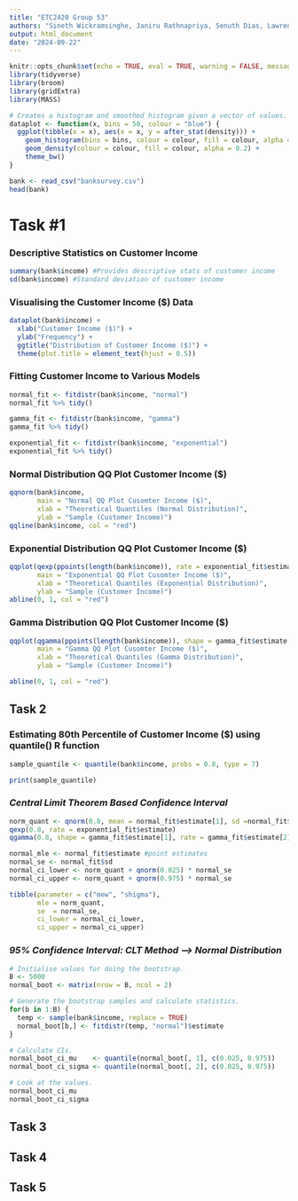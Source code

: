 ---
title: "ETC2420 Group 53"
authors: "Sineth Wickramsinghe, Janiru Rathnapriya, Senuth Dias, Lawrence"
output: html_document
date: "2024-09-22"
---

```{r setup, include=FALSE}
knitr::opts_chunk$set(echo = TRUE, eval = TRUE, warning = FALSE, message = FALSE, error = FALSE)
library(tidyverse)
library(broom)
library(gridExtra)
library(MASS)

# Creates a histogram and smoothed histogram given a vector of values.
dataplot <- function(x, bins = 50, colour = "blue") {
  ggplot(tibble(x = x), aes(x = x, y = after_stat(density))) +
    geom_histogram(bins = bins, colour = colour, fill = colour, alpha = 0.2) +
    geom_density(colour = colour, fill = colour, alpha = 0.2) +
    theme_bw()
}
```

```{r Reading Bank Survey Data}
bank <- read_csv("banksurvey.csv")
head(bank)
```

# **Task #1**

### Descriptive Statistics on Customer Income

```{r Descriptive Statistics}

summary(bank$income) #Provides descriptive stats of customer income 
sd(bank$income) #Standard deviation of customer income 
```
### Visualising the Customer Income ($) Data 

```{r Visualising Data}
dataplot(bank$income) + 
  xlab("Customer Income ($)") + 
  ylab("Frequency") + 
  ggtitle("Distribution of Customer Income ($)") + 
  theme(plot.title = element_text(hjust = 0.5))
```


### Fitting Customer Income to Various Models

```{r Fitting Customer Income to Varuous Models}
normal_fit <- fitdistr(bank$income, "normal")
normal_fit %>% tidy()

gamma_fit <- fitdistr(bank$income, "gamma") 
gamma_fit %>% tidy()

exponential_fit <- fitdistr(bank$income, "exponential") 
exponential_fit %>% tidy()
```

### Normal Distribution QQ Plot Customer Income ($) 

```{r}
qqnorm(bank$income, 
       main = "Normal QQ Plot Cusomter Income ($)",
       xlab = "Theoretical Quantiles (Normal Distribution)", 
       ylab = "Sample (Customer Income)")
qqline(bank$income, col = "red") 
```

### Exponential Distribution QQ Plot Customer Income ($) 


```{r}
qqplot(qexp(ppoints(length(bank$income)), rate = exponential_fit$estimate), bank$income, 
       main = "Exponential QQ Plot Cusomter Income ($)",
       xlab = "Theoretical Quantiles (Exponential Distribution)", 
       ylab = "Sample (Customer Income)")
abline(0, 1, col = "red")
```



### Gamma Distribution QQ Plot Customer Income ($) 


```{r}
qqplot(qgamma(ppoints(length(bank$income)), shape = gamma_fit$estimate["shape"], rate = gamma_fit$estimate["rate"]), bank$income, 
       main = "Gamma QQ Plot Cusomter Income ($)",
       xlab = "Theoretical Quantiles (Gamma Distribution)", 
       ylab = "Sample (Customer Income)") 

abline(0, 1, col = "red")
```



## **Task 2**

### Estimating 80th Percentile of Customer Income ($) using quantile() R function 

```{r}
sample_quantile <- quantile(bank$income, probs = 0.8, type = 7)

print(sample_quantile) 
```
### *Central Limit Theorem Based Confidence Interval* 

```{r}
norm_quant <- qnorm(0.8, mean = normal_fit$estimate[1], sd =normal_fit$estimate[2])
qexp(0.8, rate = exponential_fit$estimate)
qgamma(0.8, shape = gamma_fit$estimate[1], rate = gamma_fit$estimate[2])
```
```{r}
normal_mle <- normal_fit$estimate #point estimates 
normal_se <- normal_fit$sd 
normal_ci_lower <- norm_quant + qnorm(0.025) * normal_se
normal_ci_upper <- norm_quant + qnorm(0.975) * normal_se 

tibble(parameter = c("mew", "shigma"),
       mle = norm_quant,
       se  = normal_se,
       ci_lower = normal_ci_lower,
       ci_upper = normal_ci_upper)
```

### *95% Confidence Interval: CLT Method --> Normal Distribution* 

```{r}
# Initialise values for doing the bootstrap.
B <- 5000
normal_boot <- matrix(nrow = B, ncol = 2)

# Generate the bootstrap samples and calculate statistics.
for(b in 1:B) {
  temp <- sample(bank$income, replace = TRUE)
  normal_boot[b,] <- fitdistr(temp, "normal")$estimate 
}

# Calculate CIs.
normal_boot_ci_mu    <- quantile(normal_boot[, 1], c(0.025, 0.975))
normal_boot_ci_sigma <- quantile(normal_boot[, 2], c(0.025, 0.975))

# Look at the values.
normal_boot_ci_mu
normal_boot_ci_sigma
```


## **Task 3**

## **Task 4**


## **Task 5**
